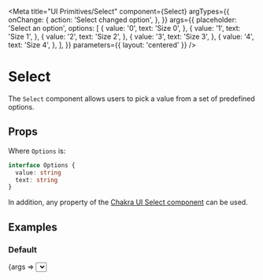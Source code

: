 

<Meta
  title="UI Primitives/Select"
  component={Select}
  argTypes={{
    onChange: {
      action: 'Select changed option',
    },
  }}
  args={{
    placeholder: 'Select an option',
    options: [
      {
        value: '0',
        text: 'Size 0',
      },
      {
        value: '1',
        text: 'Size 1',
      },
      {
        value: '2',
        text: 'Size 2',
      },
      {
        value: '3',
        text: 'Size 3',
      },
      {
        value: '4',
        text: 'Size 4',
      },
    ],
  }}
  parameters={{ layout: 'centered' }}
/>

# Select

The `Select` component allows users to pick a value from a set of predefined options.

## Props

<ArgsTable of={Select} />

Where `Options` is:

```ts
interface Options {
  value: string
  text: string
}
```

In addition, any property of the [Chakra UI Select component](https://chakra-ui.com/docs/form/select#props) can be used.

## Examples

### Default

<Canvas>
  <Story name="default">{args => <Select {...args} />}</Story>
</Canvas>
